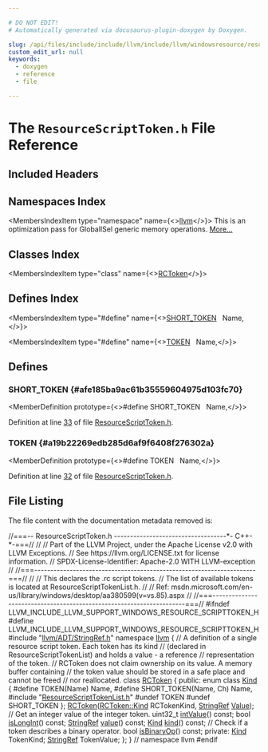 ```yaml
---

# DO NOT EDIT!
# Automatically generated via docusaurus-plugin-doxygen by Doxygen.

slug: /api/files/include/include/llvm/include/llvm/windowsresource/resourcescripttoken-h
custom_edit_url: null
keywords:
  - doxygen
  - reference
  - file

---
```





# The `ResourceScriptToken.h` File Reference

<DoxygenPage pluginConfig={pluginConfig}>



## Included Headers

<IncludesList>
<IncludesListItem
  filePath="llvm/ADT/StringRef.h"
  permalink="/docs/api/files/include/include/llvm/include/llvm/adt/stringref-h"
  isLocal="true" />
<IncludesListItem
  filePath="ResourceScriptTokenList.h"
  permalink="/docs/api/files/include/include/llvm/include/llvm/windowsresource/resourcescripttokenlist-h"
  isLocal="true" />
</IncludesList>

## Namespaces Index

<MembersIndex>

<MembersIndexItem
  type="namespace"
  name={<><a href="/docs/api/namespaces/llvm">llvm</a></>}>
This is an optimization pass for GlobalISel generic memory operations. <a href="/docs/api/namespaces/llvm/#details">More...</a>
</MembersIndexItem>

</MembersIndex>

## Classes Index

<MembersIndex>

<MembersIndexItem
  type="class"
  name={<><a href="/docs/api/classes/llvm/rctoken">RCToken</a></>}>
</MembersIndexItem>

</MembersIndex>

## Defines Index

<MembersIndex>

<MembersIndexItem
  type="#define"
  name={<><a href="#afe185ba9ac61b35559604975d103fc70">SHORT&#95;TOKEN</a>&nbsp;&nbsp;&nbsp;Name,</>}>
</MembersIndexItem>

<MembersIndexItem
  type="#define"
  name={<><a href="#a19b22269edb285d6af9f6408f276302a">TOKEN</a>&nbsp;&nbsp;&nbsp;Name,</>}>
</MembersIndexItem>

</MembersIndex>


<SectionDefinition>

## Defines

### SHORT&#95;TOKEN {#afe185ba9ac61b35559604975d103fc70}

<MemberDefinition
  prototype={<>#define SHORT&#95;TOKEN&nbsp;&nbsp;&nbsp;Name,</>}>

Definition at line <a href="#l00033">33</a> of file <a href="/docs/api/files/include/include/llvm/include/llvm/windowsresource/resourcescripttoken-h">ResourceScriptToken.h</a>.
</MemberDefinition>

### TOKEN {#a19b22269edb285d6af9f6408f276302a}

<MemberDefinition
  prototype={<>#define TOKEN&nbsp;&nbsp;&nbsp;Name,</>}>

Definition at line <a href="#l00032">32</a> of file <a href="/docs/api/files/include/include/llvm/include/llvm/windowsresource/resourcescripttoken-h">ResourceScriptToken.h</a>.
</MemberDefinition>

</SectionDefinition>

## File Listing

The file content with the documentation metadata removed is:

<ProgramListing>

<Link id="l00001" /><CodeLine lineNumber="1"><span class="doxyHighlightComment">//===-- ResourceScriptToken.h -----------------------------------&#42;- C++-&#42;-===//</span></CodeLine>
<Link id="l00002" /><CodeLine lineNumber="2"><span class="doxyHighlightComment">//</span></CodeLine>
<Link id="l00003" /><CodeLine lineNumber="3"><span class="doxyHighlightComment">// Part of the LLVM Project, under the Apache License v2.0 with LLVM Exceptions.</span></CodeLine>
<Link id="l00004" /><CodeLine lineNumber="4"><span class="doxyHighlightComment">// See https://llvm.org/LICENSE.txt for license information.</span></CodeLine>
<Link id="l00005" /><CodeLine lineNumber="5"><span class="doxyHighlightComment">// SPDX-License-Identifier: Apache-2.0 WITH LLVM-exception</span></CodeLine>
<Link id="l00006" /><CodeLine lineNumber="6"><span class="doxyHighlightComment">//</span></CodeLine>
<Link id="l00007" /><CodeLine lineNumber="7"><span class="doxyHighlightComment">//===---------------------------------------------------------------------===//</span></CodeLine>
<Link id="l00008" /><CodeLine lineNumber="8"><span class="doxyHighlightComment">//</span></CodeLine>
<Link id="l00009" /><CodeLine lineNumber="9"><span class="doxyHighlightComment">// This declares the .rc script tokens.</span></CodeLine>
<Link id="l00010" /><CodeLine lineNumber="10"><span class="doxyHighlightComment">// The list of available tokens is located at ResourceScriptTokenList.h.</span></CodeLine>
<Link id="l00011" /><CodeLine lineNumber="11"><span class="doxyHighlightComment">//</span></CodeLine>
<Link id="l00012" /><CodeLine lineNumber="12"><span class="doxyHighlightComment">// Ref: msdn.microsoft.com/en-us/library/windows/desktop/aa380599(v=vs.85).aspx</span></CodeLine>
<Link id="l00013" /><CodeLine lineNumber="13"><span class="doxyHighlightComment">//</span></CodeLine>
<Link id="l00014" /><CodeLine lineNumber="14"><span class="doxyHighlightComment">//===---------------------------------------------------------------------===//</span></CodeLine>
<Link id="l00015" /><CodeLine lineNumber="15"></CodeLine>
<Link id="l00016" /><CodeLine lineNumber="16"><span class="doxyHighlightPreprocessor">#ifndef LLVM&#95;INCLUDE&#95;LLVM&#95;SUPPORT&#95;WINDOWS&#95;RESOURCE&#95;SCRIPTTOKEN&#95;H</span></CodeLine>
<Link id="l00017" /><CodeLine lineNumber="17"><span class="doxyHighlightPreprocessor">#define LLVM&#95;INCLUDE&#95;LLVM&#95;SUPPORT&#95;WINDOWS&#95;RESOURCE&#95;SCRIPTTOKEN&#95;H</span></CodeLine>
<Link id="l00018" /><CodeLine lineNumber="18"></CodeLine>
<Link id="l00019" /><CodeLine lineNumber="19"><span class="doxyHighlightPreprocessor">#include &quot;<a href="/docs/api/files/include/include/llvm/include/llvm/adt/stringref-h">llvm/ADT/StringRef.h</a>&quot;</span></CodeLine>
<Link id="l00020" /><CodeLine lineNumber="20"></CodeLine>
<Link id="l00021" /><CodeLine lineNumber="21"><span class="doxyHighlightKeyword">namespace </span><span class="doxyHighlight"><a href="/docs/api/namespaces/llvm">llvm</a> &#123;</span></CodeLine>
<Link id="l00022" /><CodeLine lineNumber="22"></CodeLine>
<Link id="l00023" /><CodeLine lineNumber="23"><span class="doxyHighlightComment">// A definition of a single resource script token. Each token has its kind</span></CodeLine>
<Link id="l00024" /><CodeLine lineNumber="24"><span class="doxyHighlightComment">// (declared in ResourceScriptTokenList) and holds a value - a reference</span></CodeLine>
<Link id="l00025" /><CodeLine lineNumber="25"><span class="doxyHighlightComment">// representation of the token.</span></CodeLine>
<Link id="l00026" /><CodeLine lineNumber="26"><span class="doxyHighlightComment">// RCToken does not claim ownership on its value. A memory buffer containing</span></CodeLine>
<Link id="l00027" /><CodeLine lineNumber="27"><span class="doxyHighlightComment">// the token value should be stored in a safe place and cannot be freed</span></CodeLine>
<Link id="l00028" /><CodeLine lineNumber="28"><span class="doxyHighlightComment">// nor reallocated.</span></CodeLine>
<Link id="l00029" /><CodeLine lineNumber="29" lineLink="/docs/api/classes/llvm/rctoken"><span class="doxyHighlightKeyword">class </span><span class="doxyHighlight"><a href="/docs/api/classes/llvm/rctoken/#a735ae2d2500e84867eaa8578ca827493">RCToken</a> &#123;</span></CodeLine>
<Link id="l00030" /><CodeLine lineNumber="30"><span class="doxyHighlightKeyword">public</span><span class="doxyHighlight">:</span></CodeLine>
<Link id="l00031" /><CodeLine lineNumber="31" lineLink="/docs/api/classes/llvm/rctoken/#a830f29ae35ead72ade64352695852c3f"><span class="doxyHighlight">  </span><span class="doxyHighlightKeyword">enum class</span><span class="doxyHighlight"> <a href="/docs/api/classes/llvm/rctoken/#a830f29ae35ead72ade64352695852c3f">Kind</a> &#123;</span></CodeLine>
<Link id="l00032" /><CodeLine lineNumber="32" lineLink="#a19b22269edb285d6af9f6408f276302a"><span class="doxyHighlightPreprocessor">#define TOKEN(Name) Name,</span></CodeLine>
<Link id="l00033" /><CodeLine lineNumber="33" lineLink="#afe185ba9ac61b35559604975d103fc70"><span class="doxyHighlightPreprocessor">#define SHORT&#95;TOKEN(Name, Ch) Name,</span></CodeLine>
<Link id="l00034" /><CodeLine lineNumber="34"><span class="doxyHighlightPreprocessor">#include &quot;<a href="/docs/api/files/include/include/llvm/include/llvm/windowsresource/resourcescripttokenlist-h">ResourceScriptTokenList.h</a>&quot;</span></CodeLine>
<Link id="l00035" /><CodeLine lineNumber="35"><span class="doxyHighlightPreprocessor">#undef TOKEN</span></CodeLine>
<Link id="l00036" /><CodeLine lineNumber="36"><span class="doxyHighlightPreprocessor">#undef SHORT&#95;TOKEN</span></CodeLine>
<Link id="l00037" /><CodeLine lineNumber="37"><span class="doxyHighlight">  &#125;;</span></CodeLine>
<Link id="l00038" /><CodeLine lineNumber="38"></CodeLine>
<Link id="l00039" /><CodeLine lineNumber="39" lineLink="/docs/api/classes/llvm/rctoken/#a735ae2d2500e84867eaa8578ca827493"><span class="doxyHighlight">  <a href="/docs/api/classes/llvm/rctoken/#a735ae2d2500e84867eaa8578ca827493">RCToken</a>(<a href="/docs/api/classes/llvm/rctoken/#a830f29ae35ead72ade64352695852c3f">RCToken::Kind</a> RCTokenKind, <a href="/docs/api/classes/llvm/stringref">StringRef</a> <a href="/docs/api/classes/llvm/value">Value</a>);</span></CodeLine>
<Link id="l00040" /><CodeLine lineNumber="40"></CodeLine>
<Link id="l00041" /><CodeLine lineNumber="41"><span class="doxyHighlight">  </span><span class="doxyHighlightComment">// Get an integer value of the integer token.</span></CodeLine>
<Link id="l00042" /><CodeLine lineNumber="42" lineLink="/docs/api/classes/llvm/rctoken/#aeab433256912e0ce78898276eb0a02b9"><span class="doxyHighlight">  uint32&#95;t <a href="/docs/api/classes/llvm/rctoken/#aeab433256912e0ce78898276eb0a02b9">intValue</a>() </span><span class="doxyHighlightKeyword">const</span><span class="doxyHighlight">;</span></CodeLine>
<Link id="l00043" /><CodeLine lineNumber="43" lineLink="/docs/api/classes/llvm/rctoken/#a8927797fe5154dca8a334361ee8f6284"><span class="doxyHighlight">  </span><span class="doxyHighlightKeywordType">bool</span><span class="doxyHighlight"> <a href="/docs/api/classes/llvm/rctoken/#a8927797fe5154dca8a334361ee8f6284">isLongInt</a>() </span><span class="doxyHighlightKeyword">const</span><span class="doxyHighlight">;</span></CodeLine>
<Link id="l00044" /><CodeLine lineNumber="44"></CodeLine>
<Link id="l00045" /><CodeLine lineNumber="45" lineLink="/docs/api/classes/llvm/rctoken/#a04ae3217e4ce299b6b189b371839bab5"><span class="doxyHighlight">  <a href="/docs/api/classes/llvm/stringref">StringRef</a> <a href="/docs/api/classes/llvm/rctoken/#a04ae3217e4ce299b6b189b371839bab5">value</a>() </span><span class="doxyHighlightKeyword">const</span><span class="doxyHighlight">;</span></CodeLine>
<Link id="l00046" /><CodeLine lineNumber="46" lineLink="/docs/api/classes/llvm/rctoken/#a4e79ae83d6760c3ec998b13f52e9fc5e"><span class="doxyHighlight">  <a href="/docs/api/classes/llvm/rctoken/#a830f29ae35ead72ade64352695852c3f">Kind</a> <a href="/docs/api/classes/llvm/rctoken/#a4e79ae83d6760c3ec998b13f52e9fc5e">kind</a>() </span><span class="doxyHighlightKeyword">const</span><span class="doxyHighlight">;</span></CodeLine>
<Link id="l00047" /><CodeLine lineNumber="47"></CodeLine>
<Link id="l00048" /><CodeLine lineNumber="48"><span class="doxyHighlight">  </span><span class="doxyHighlightComment">// Check if a token describes a binary operator.</span></CodeLine>
<Link id="l00049" /><CodeLine lineNumber="49" lineLink="/docs/api/classes/llvm/rctoken/#a53a8666ceef4c3622a7667efd55e219f"><span class="doxyHighlight">  </span><span class="doxyHighlightKeywordType">bool</span><span class="doxyHighlight"> <a href="/docs/api/classes/llvm/rctoken/#a53a8666ceef4c3622a7667efd55e219f">isBinaryOp</a>() </span><span class="doxyHighlightKeyword">const</span><span class="doxyHighlight">;</span></CodeLine>
<Link id="l00050" /><CodeLine lineNumber="50"></CodeLine>
<Link id="l00051" /><CodeLine lineNumber="51"><span class="doxyHighlightKeyword">private</span><span class="doxyHighlight">:</span></CodeLine>
<Link id="l00052" /><CodeLine lineNumber="52"><span class="doxyHighlight">  <a href="/docs/api/classes/llvm/rctoken/#a830f29ae35ead72ade64352695852c3f">Kind</a> TokenKind;</span></CodeLine>
<Link id="l00053" /><CodeLine lineNumber="53"><span class="doxyHighlight">  <a href="/docs/api/classes/llvm/stringref">StringRef</a> TokenValue;</span></CodeLine>
<Link id="l00054" /><CodeLine lineNumber="54"><span class="doxyHighlight">&#125;;</span></CodeLine>
<Link id="l00055" /><CodeLine lineNumber="55"></CodeLine>
<Link id="l00056" /><CodeLine lineNumber="56"><span class="doxyHighlight">&#125; </span><span class="doxyHighlightComment">// namespace llvm</span></CodeLine>
<Link id="l00057" /><CodeLine lineNumber="57"></CodeLine>
<Link id="l00058" /><CodeLine lineNumber="58"><span class="doxyHighlightPreprocessor">#endif</span></CodeLine>

</ProgramListing>


</DoxygenPage>
